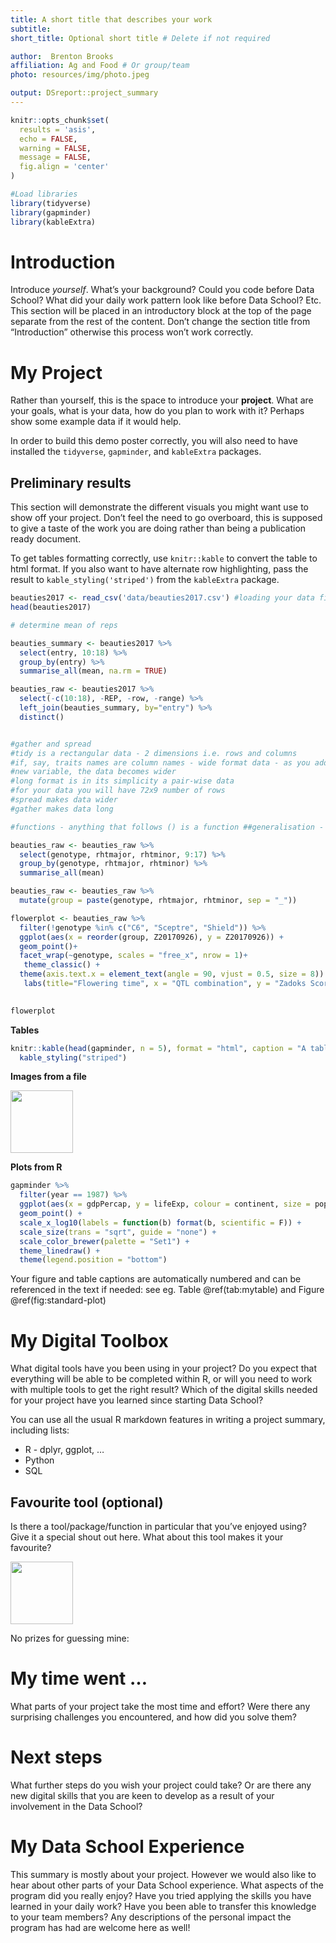 ```yaml
---
title: A short title that describes your work
subtitle: 
short_title: Optional short title # Delete if not required

author:  Brenton Brooks
affiliation: Ag and Food # Or group/team
photo: resources/img/photo.jpeg

output: DSreport::project_summary
---
```

```r
knitr::opts_chunk$set(
  results = 'asis',
  echo = FALSE,
  warning = FALSE,
  message = FALSE,
  fig.align = 'center'
)

#Load libraries
library(tidyverse)
library(gapminder)
library(kableExtra)
```


# Introduction
Introduce *yourself*. What's your background? Could you code before Data School? What did your 
daily work pattern look like before Data School? Etc. This section will be placed in 
an introductory block at the top of the page separate from the rest of the content. Don't change the section title from "Introduction" otherwise this process won't work correctly.

# My Project
Rather than yourself, this is the space to introduce your **project**. What are 
your goals, what is your data, how do you plan to work with it? Perhaps show some example data if 
it would help.

In order to build this demo poster correctly, you will also need to have installed the `tidyverse`, 
`gapminder`, and `kableExtra` packages.

## Preliminary results

This section will demonstrate the different visuals you might want use to show off your 
project. Don't feel the need to go overboard, this is supposed to give a taste of the work you are
doing rather than being a publication ready document.

To get tables formatting correctly, use `knitr::kable` to convert the table to html format. If
you also want to have alternate row highlighting, pass the result to `kable_styling('striped')` 
from the `kableExtra` package.


```r

beauties2017 <- read_csv('data/beauties2017.csv') #loading your data file
head(beauties2017)

# determine mean of reps

beauties_summary <- beauties2017 %>% 
  select(entry, 10:18) %>% 
  group_by(entry) %>% 
  summarise_all(mean, na.rm = TRUE)

beauties_raw <- beauties2017 %>% 
  select(-c(10:18), -REP, -row, -range) %>% 
  left_join(beauties_summary, by="entry") %>% 
  distinct()


#gather and spread
#tidy is a rectangular data - 2 dimensions i.e. rows and columns
#if, say, traits names are column names - wide format data - as you add
#new variable, the data becomes wider
#long format is in its simplicity a pair-wise data
#for your data you will have 72x9 number of rows
#spread makes data wider
#gather makes data long

#functions - anything that follows () is a function ##generalisation - CAREFUL

beauties_raw <- beauties_raw %>% 
  select(genotype, rhtmajor, rhtminor, 9:17) %>% 
  group_by(genotype, rhtmajor, rhtminor) %>% 
  summarise_all(mean)

beauties_raw <- beauties_raw %>% 
  mutate(group = paste(genotype, rhtmajor, rhtminor, sep = "_"))

flowerplot <- beauties_raw %>% 
  filter(!genotype %in% c("C6", "Sceptre", "Shield")) %>% 
  ggplot(aes(x = reorder(group, Z20170926), y = Z20170926)) +
  geom_point()+
  facet_wrap(~genotype, scales = "free_x", nrow = 1)+
   theme_classic() +
  theme(axis.text.x = element_text(angle = 90, vjust = 0.5, size = 8)) +
   labs(title="Flowering time", x = "QTL combination", y = "Zadoks Score")
  

flowerplot

```


**Tables**
```r
knitr::kable(head(gapminder, n = 5), format = "html", caption = "A table of data") %>% 
  kable_styling("striped")
```

**Images from a file**

![](resources/img/tidyverse.png){width=100px}

**Plots from R**
```r
gapminder %>% 
  filter(year == 1987) %>% 
  ggplot(aes(x = gdpPercap, y = lifeExp, colour = continent, size = pop)) +
  geom_point() +
  scale_x_log10(labels = function(b) format(b, scientific = F)) +
  scale_size(trans = "sqrt", guide = "none") +
  scale_color_brewer(palette = "Set1") +
  theme_linedraw() +
  theme(legend.position = "bottom")
```

Your figure and table captions are automatically numbered and can be referenced in the text
if needed: see eg. Table \@ref(tab:mytable) and Figure \@ref(fig:standard-plot)

# My Digital Toolbox

What digital tools have you been using in your project? Do you expect that everything will be able 
to be completed within R, or will you need to work with multiple tools to get the right result?
Which of the digital skills needed for your project have you learned since starting Data School?

You can use all the usual R markdown features in writing a project summary, including lists:

* R - dplyr, ggplot, ...
* Python
* SQL

## Favourite tool (optional)

Is there a tool/package/function in particular that you've enjoyed using? Give it a special shout out here. What about this tool makes it your favourite?

![](https://raw.githubusercontent.com/tidyverse/ggplot2/master/man/figures/logo.png){.pull-right width=100px}

No prizes for guessing mine:

# My time went ...

What parts of your project take the most time and effort? Were there any surprising challenges you
encountered, and how did you solve them?

# Next steps

What further steps do you wish your project could take? Or are there any new digital skills that you
are keen to develop as a result of your involvement in the Data School?

# My Data School Experience

This summary is mostly about your project. However we would also like to hear about other
parts of your Data School experience. What aspects of the program did you really enjoy? Have you
tried applying the skills you have learned in your daily work? Have you been able to transfer this 
knowledge to your team members? Any descriptions of the personal impact the program has 
had are welcome here as well!
